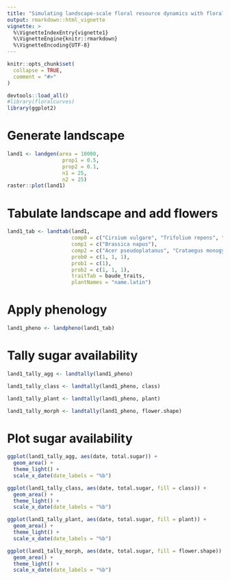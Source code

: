 ```yaml
---
title: "Simulating landscape-scale floral resource dynamics with floralcurves"
output: rmarkdown::html_vignette
vignette: >
  %\VignetteIndexEntry{vignette1}
  %\VignetteEngine{knitr::rmarkdown}
  %\VignetteEncoding{UTF-8}
---
```


```r
knitr::opts_chunk$set(
  collapse = TRUE,
  comment = "#>"
)
```

```r
devtools::load_all()
#library(floralcurves)
library(ggplot2)
```

# Generate landscape
```r
land1 <- landgen(area = 10000, 
                  prop1 = 0.5, 
                  prop2 = 0.1, 
                  n1 = 25, 
                  n2 = 25)
raster::plot(land1)
```

# Tabulate landscape and add flowers
```r
land1_tab <- landtab(land1, 
                     comp0 = c("Cirsium vulgare", "Trifolium repens", "Taraxacum agg."),
                     comp1 = c("Brassica napus"),
                     comp2 = c("Acer pseudoplatanus", "Crataegus monogyna", "Salix cinerea"),
                     prob0 = c(1, 1, 1),
                     prob1 = c(1),
                     prob2 = c(1, 1, 1),
                     traitTab = baude_traits,
                     plantNames = "name.latin")
```

# Apply phenology
```r
land1_pheno <- landpheno(land1_tab) 
```

# Tally sugar availability
```r
land1_tally_agg <- landtally(land1_pheno)

land1_tally_class <- landtally(land1_pheno, class)

land1_tally_plant <- landtally(land1_pheno, plant)

land1_tally_morph <- landtally(land1_pheno, flower.shape)
```

# Plot sugar availability
```r
ggplot(land1_tally_agg, aes(date, total.sugar)) +
  geom_area() +
  theme_light() +
  scale_x_date(date_labels = "%b")

ggplot(land1_tally_class, aes(date, total.sugar, fill = class)) +
  geom_area() +
  theme_light() +
  scale_x_date(date_labels = "%b")

ggplot(land1_tally_plant, aes(date, total.sugar, fill = plant)) +
  geom_area() +
  theme_light() +
  scale_x_date(date_labels = "%b")

ggplot(land1_tally_morph, aes(date, total.sugar, fill = flower.shape)) +
  geom_area() +
  theme_light() +
  scale_x_date(date_labels = "%b")
```
